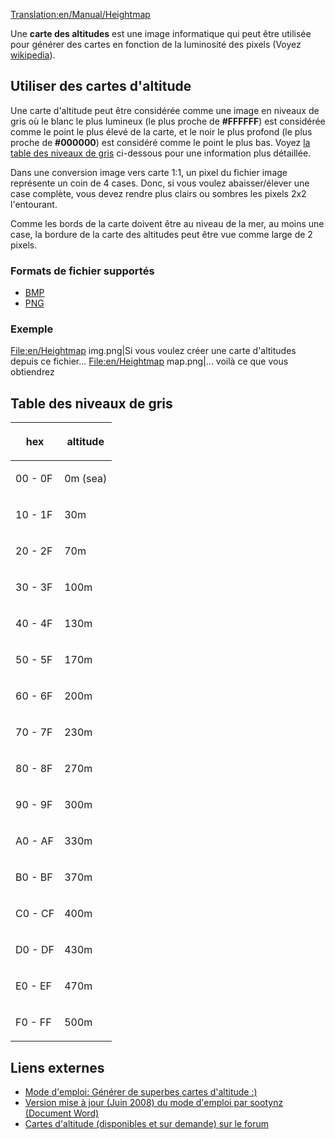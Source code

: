 [[Translation:en/Manual/Heightmap]]

Une '''carte des altitudes''' est une image informatique qui peut être utilisée pour générer des cartes en fonction de la luminosité des pixels (Voyez [https://www.wikipedia.org/wiki/Heightmap wikipedia]).

==Utiliser des cartes d'altitude==
Une carte d'altitude peut être considérée comme une image en niveaux de gris où le blanc le plus lumineux (le plus proche de '''#FFFFFF''') est considérée comme le point le plus élevé de la carte, et le noir le plus profond (le plus proche de '''#000000''') est considéré comme le point le plus bas. Voyez [[#table-des-niveaux-de-gris|la table des niveaux de gris]] ci-dessous pour une information plus détaillée.

Dans une conversion image vers carte 1:1, un pixel du fichier image représente un coin de 4 cases. Donc, si vous voulez abaisser/élever une case complète, vous devez rendre plus clairs ou sombres les pixels 2x2 l'entourant.

Comme les bords de la carte doivent être au niveau de la mer, au moins une case, la bordure de la carte des altitudes peut être vue comme large de 2 pixels.

===Formats de fichier supportés===
* [https://www.wikipedia.org/wiki/Bitmap_Image BMP]
* [https://www.wikipedia.org/wiki/Fr:PNG PNG]

===Exemple===
<gallery>
File:en/Heightmap img.png|Si vous voulez créer une carte d'altitudes depuis ce fichier...
File:en/Heightmap map.png|... voilà ce que vous obtiendrez
</gallery>

==Table des niveaux de gris==
{|
! hex
! altitude
|-
| 00 - 0F
| 0m (sea)
|-
| 10 - 1F
| 30m
|-
| 20 - 2F
| 70m
|-
| 30 - 3F
| 100m
|-
| 40 - 4F
| 130m
|-
| 50 - 5F
| 170m
|-
| 60 - 6F
| 200m
|-
| 70 - 7F
| 230m
|-
| 80 - 8F
| 270m
|-
| 90 - 9F
| 300m
|-
| A0 - AF
| 330m
|-
| B0 - BF
| 370m
|-
| C0 - CF
| 400m
|-
| D0 - DF
| 430m
|-
| E0 - EF
| 470m
|-
| F0 - FF
| 500m
|}

==Liens externes==
*[http://www.tt-forums.net/viewtopic.php?t=27052 Mode d'emploi: Générer de superbes cartes d'altitude :)]
*[http://www.tt-forums.net/download/file.php?id=92633 Version mise à jour (Juin 2008) du mode d'emploi par sootynz (Document Word)]
*[http://www.tt-forums.net/viewtopic.php?t=29323 Cartes d'altitude (disponibles et sur demande) sur le forum]